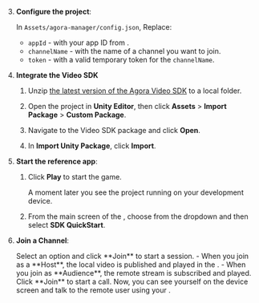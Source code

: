 <PlatformWrapper platform="android">

3. **Configure the project**:

    In `Assets/agora-manager/config.json`, Replace:

    * `appId` - with your app ID from [<Vg k="CONSOLE" />](https://console.agora.io/).
    * `channelName` - with the name of a channel you want to join.
    * `token` - with a valid temporary token for the `channelName`.

1. **Integrate the Video SDK**

    1. Unzip [the latest version of the Agora Video SDK](https://docs.agora.io/en/sdks?platform=unity) to a local 
       folder.

    1. Open the project in **Unity Editor**, then click **Assets** > **Import Package** > **Custom Package**.

    1. Navigate to the Video SDK package and click **Open**.

    1. In **Import Unity Package**, click **Import**.

1.  **Start the <Vpl k="NAME" /> reference app**:
    
    1. Click **Play** to start the game.

        A moment later you see the project running on your development device.

    1. From the main screen of the <Vpl k="CLIENT" />, choose **<Vpd k="NAME" />** from the dropdown and then select
    **SDK QuickStart**.

1. **Join a Channel**:

    <ProductWrapper product="{['interactive-live-streaming', 'broadcast-streaming']}">
    Select an option and click **Join** to start a session.
    - When you join as a **Host**, the local video is published and played in the <Vpl k="CLIENT"/>.
    - When you join as **Audience**, the remote stream is subscribed and played.
    </ProductWrapper>

    <ProductWrapper product="video-calling">
    Click **Join** to start a call. Now, you can see yourself on the device screen and talk to the remote user using your <Vpl k="CLIENT"/>.
    </ProductWrapper>

</PlatformWrapper>
